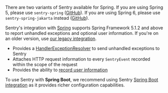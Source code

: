 <Note>

There are two variants of Sentry available for Spring. If you are using Spring 5, please use `sentry-spring` ([GitHub](https://github.com/getsentry/sentry-java/tree/master/sentry-spring)). If you are using Spring 6, please use `sentry-spring-jakarta` instead ([GitHub](https://github.com/getsentry/sentry-java/tree/master/sentry-spring-jakarta)).

Sentry's integration with [Spring](https://spring.io/projects/spring-framework) supports Spring Framework 5.1.2 and above to report unhandled exceptions and optional user information. If you're on an older version, use [our legacy integration](/platforms/java/legacy/spring/).

- Provides a [HandlerExceptionResolver](https://docs.spring.io/spring/docs/4.3.9.RELEASE/javadoc-api/org/springframework/web/servlet/HandlerExceptionResolver.html) to send unhandled exceptions to Sentry
- Attaches HTTP request information to every `SentryEvent` recorded within the scope of the request
- Provides the ability to [record user information](/platforms/java/guides/spring/advanced-usage/)

To use Sentry with <strong>Spring Boot</strong>, we recommend using Sentry [Spring Boot integration](/platforms/java/guides/spring-boot) as it provides richer configuration capabilities.

</Note>
